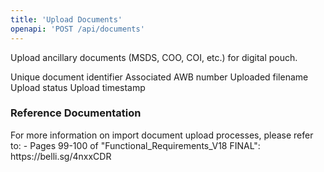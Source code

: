 ```yaml
---
title: 'Upload Documents'
openapi: 'POST /api/documents'
---
```


Upload ancillary documents (MSDS, COO, COI, etc.) for digital pouch.



<ParamField status="200" type="object">
  <ParamField name="documentId" type="string">
    Unique document identifier
  </ParamField>
  <ParamField name="awbNumber" type="string">
    Associated AWB number
  </ParamField>
  <ParamField name="filename" type="string">
    Uploaded filename
  </ParamField>
  <ParamField name="status" type="string">
    Upload status
  </ParamField>
  <ParamField name="uploadedAt" type="string" format="date-time">
    Upload timestamp
  </ParamField>
</ParamField>

### Reference Documentation

<Info>
For more information on import document upload processes, please refer to:
- Pages 99-100 of "Functional_Requirements_V18 FINAL": https://belli.sg/4nxxCDR
</Info>